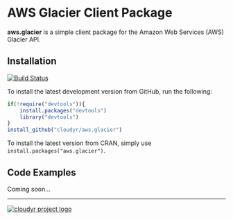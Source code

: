 # AWS Glacier Client Package #

**aws.glacier** is a simple client package for the Amazon Web Services (AWS) Glacier API.

## Installation ##

[![Build Status](https://travis-ci.org/cloudyr/aws.glacier.png?branch=master)](https://travis-ci.org/cloudyr/aws.glacier)

To install the latest development version from GitHub, run the following:

```R
if(!require("devtools")){
    install.packages("devtools")
    library("devtools")
}
install_github("cloudyr/aws.glacier")
```

To install the latest version from CRAN, simply use `install.packages("aws.glacier")`.

## Code Examples ##

Coming soon...

---
[![cloudyr project logo](http://i.imgur.com/JHS98Y7.png)](https://github.com/cloudyr)
